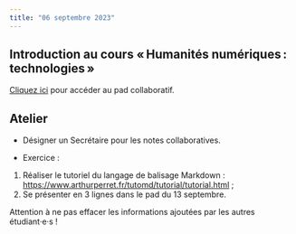 ```yaml
---
title: "06 septembre 2023"
---
```


## Introduction au cours « Humanités numériques : technologies »

::: {.callout-note}

[Cliquez ici](https://demo.hedgedoc.org/D2VCG0O-RyqaGCkpPXuW8A?view) pour accéder au pad collaboratif.

:::

## Atelier

- Désigner un Secrétaire pour les notes collaboratives.

- Exercice : 

1. Réaliser le tutoriel du langage de balisage Markdown : [https://www.arthurperret.fr/tutomd/tutorial/tutorial.html](https://www.arthurperret.fr/tutomd/tutorial/tutorial.html) ;
2. Se présenter en 3 lignes dans le pad du 13 septembre.

::: {.callout-caution}

Attention à ne pas effacer les informations ajoutées par les autres étudiant·e·s !

:::